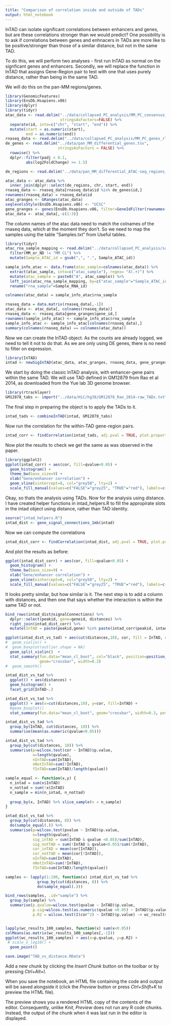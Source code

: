 ```yaml
---
title: "Comparison of correlation inside and outside of TADs"
output: html_notebook
---
```


InTAD can isolate significant correlations between enhancers and genes, but are these correlations stronger than we would predict? One possibility is to ask if correlations between genes and enhnacers in TADs are more like to be positive/stronger than those of a similar distance, but not in the same TAD. 

To do this, we will perform two analyses - first run InTAD as normal on the signficant genes and enhancers. Secondly, we will replace the function in InTAD that assigns Gene-Region pair to test with one that uses purely distance, rather than being in the same TAD. 

We will do this on the pan-MM regions/genes.


```r
library(GenomicFeatures)
library(EnsDb.Hsapiens.v86)
library(dplyr)
library(tidyr)
atac_data <- read.delim("../data/collapsed_PC_analysis/MM_PC_consensus_peaks_rlogs.tsv.gz",
                        stringsAsFactors=FALSE) %>%
  separate(id, into=c("chr", "start", "end")) %>%
  mutate(start = as.numeric(start),
         end = as.numeric(end))
rnaseq_data <- read.delim("../data/collapsed_PC_analysis/MM_PC_genes_rlogs.tsv.gz")
de_genes <- read.delim("../data/pan_MM_differential_genes.tsv", 
                       stringsAsFactors = FALSE) %>% 
  rowwise() %>%
  dplyr::filter(padj < 0.1,
         abs(log2FoldChange) >= 1.5)

de_regions <- read.delim("../data/pan_MM_differential_ATAC-seq_regions_no_TSS.tsv")

atac_data <- atac_data %>%
  inner_join(dplyr::select(de_regions, chr, start, end))
rnaseq_data <- rnaseq_data[rnaseq_data$id %in% de_genes$id,]
rownames(rnaseq_data) = rnaseq_data$id
atac_granges <- GRanges(atac_data)
seqlevelsStyle(EnsDb.Hsapiens.v86) <- "UCSC"
gene_granges <- genes(EnsDb.Hsapiens.v86, filter=GeneIdFilter(rownames(rnaseq_data)))
atac_data <- atac_data[,-c(1:3)]
```

The column names of the atac data need to match the colnames of the rnaseq data, which at the moment they don't. So we need to map the samples using the table "Samples.txt" from Useful tables. 

```r
library(tidyr)
atac_rna_sample_mapping <- read.delim("../data/collapsed_PC_analysis/samples_ATAC_RNA.tsv",stringsAsFactors = FALSE) %>%
  filter(MM_or_ND != "MM CL") %>%
  mutate(Sample_ATAC_id = gsub(",", ".", Sample_ATAC_id))

sample_info_atac <- data.frame(atac_sample=colnames(atac_data)) %>%
  extract(atac_sample, into=c("atac_sample"), regex= "X(.+)") %>% 
  mutate(atac_sample = paste0("A", atac_sample)) %>%
  left_join(atac_rna_sample_mapping, by=c("atac_sample"="Sample_ATAC_id")) %>%
  rename("rna_sample"=Sample_RNA_id) 

colnames(atac_data) = sample_info_atac$rna_sample

rnaseq_data = data.matrix(rnaseq_data[,-1])
atac_data <- atac_data[, colnames(rnaseq_data)]
rnaseq_data <- rnaseq_data[gene_granges$gene_id,]
rownames(sample_info_atac) <- sample_info_atac$rna_sample
sample_info_atac <- sample_info_atac[colnames(rnaseq_data),]
summary(colnames(rnaseq_data) == colnames(atac_data))

```

Now we can create the InTAD object. As the counts are already logged, we need to tell it not to do that. As we are only using DE genes, there is no need to filter on expression. 

```r
library(InTAD)
intad <- newSigInTAD(atac_data, atac_granges, rnaseq_data, gene_granges, sample_info_atac, performLog=FALSE, ncores=4 )
```

We start by doing the classic InTAD analysis, with enhancer-gene pairs within the same TAD. We will use TAD defined in GM12879 from Rao et al 2014, as downloaded from  the Yue lab 3D genome browser. 

```r
library(rtracklayer)
GM12878_tabs <- import("../data/HiC/hg38/GM12878_Rao_2014-raw_TADs.txt", format="bed")
```
The final step in preparing the object is to apply the TADs to it. 

```r
intad_tads <- combineInTAD(intad, GM12878_tabs)
```

Now run the correlation for the within-TAD gene-region pairs.

```r
intad_corr <- findCorrelation(intad_tads, adj.pval = TRUE, plot.proportions = TRUE, method="pearson")
```

Now plot the results to check we get the same as was observed in the paper. 
```r
library(ggplot2)
ggplot(intad_corr) + aes(cor, fill=qvalue<0.05) +
  geom_histogram() + 
  theme_bw(base_size=9) +
  xlab("Gene/enhancer correlation") +
  geom_vline(xintercept=0, col="grey50", lty=2) +
  scale_fill_manual(values=c("FALSE"="grey25", "TRUE"="red"), labels=c("FALSE"="Not\nSign.", "TRUE"="Sign.\nCor"), name=NULL)
```

Okay, so thats the analysis using TADs. Now for the analysis using distance. I have created helper functions in intad_helpers.R to fill the appropirate slots in the intad object using distance, rather than TAD identity. 

```r
source("intad_helpers.R")
intad_dist <- gene_signal_connections_1mb(intad)
```

Now we can compute the correlations

```r
intad_dist_corr <- findCorrelation(intad_dist, adj.pval = TRUE, plot.proportions = TRUE, method="pearson")
```

And plot the results as before:

```r
ggplot(intad_dist_corr) + aes(cor, fill=qvalue<0.05) +
  geom_histogram() + 
  theme_bw(base_size=9) +
  xlab("Gene/enhancer correlation") +
  geom_vline(xintercept=0, col="grey50", lty=2) +
  scale_fill_manual(values=c("FALSE"="grey25", "TRUE"="red"), labels=c("FALSE"="Not\nSign.", "TRUE"="Sign.\nCor"), name=NULL)

```


It looks pretty similar, but how similar is it. The next step is to add a column with distances, and then one that says whether the interaction is within the same TAD or not. 
```r
bind_rows(intad_dist@signalConnections) %>%
  dplyr::select(peakid, gene=geneid, distances) %>% 
  right_join(intad_dist_corr) %>% 
  mutate(InTAD = paste(peakid,gene) %in% paste(intad_corr$peakid, intad_corr$gene)) -> intad_dist_vs_tad

ggplot(intad_dist_vs_tad) + aes(cut(distances,10), cor, fill = InTAD, col=InTAD) +
#  geom_violin() +
#  geom_boxplot(outlier.shape = NA)
  geom_split_violin()  +
  stat_summary(fun.data="mean_cl_boot", col="black", position=position_dodge(width=0.3),
               geom="crossbar", width=0.2)
#  geom_smooth()

```

```r

intad_dist_vs_tad %>%
  ggplot() + aes(distances) +
  geom_histogram() +
  facet_grid(InTAD~.)
```



```r
intad_dist_vs_tad %>%
  ggplot() + aes(x=cut(distances,10), y=cor, fill=InTAD) +
  #geom_boxplot()
  stat_summary(fun.data="mean_cl_boot", geom="crossbar", width=0.3, position=position_dodge(width=0.3))

```

```r
intad_dist_vs_tad %>%
  group_by(InTAD, cut(distances, 10)) %>%
  summarise(mean(as.numeric(qvalue<0.05)))

intad_dist_vs_tad %>%
  group_by(cut(distances, 10)) %>%
  summarise(p=wilcox.test(cor ~ InTAD)$p.value,
            n=length(qvalue),
            nInTAD=sum(InTAD),
            nNotInTAD=sum(!InTAD),
            fInTAD=sum(InTAD)/length(qvalue))

```

```r
sample_equal <- function(x,y) {
  n_intad = sum(x$InTAD)
  n_nottad = sum(!x$InTAD)
  n_sample = min(n_intad, n_nottad)
  
  group_by(x, InTAD) %>% slice_sample(n = n_sample)
}

intad_dist_vs_tad %>%
  group_by(cut(distances, 8)) %>%
  do(sample_equal(.)) %>% 
  summarise(p=wilcox.test(pvalue ~ InTAD)$p.value,
            n=length(qvalue),
            sig_inTAD = sum(InTAD & qvalue <0.05)/sum(InTAD),
            sig_notTAD = sum(!InTAD & qvalue<0.05)/sum(!InTAD),
            cor_inTAD = mean(cor[InTAD]),
            cor_notTAD = mean(cor[!InTAD]),
            nInTAD=sum(InTAD),
            nNotInTAD=sum(!InTAD),
            fInTAD=sum(InTAD)/length(qvalue))


```


```r
samples <- lapply(1:100, function(x) intad_dist_vs_tad %>%
              group_by(cut(distances, 8)) %>%
              do(sample_equal(.)))

bind_rows(samples, .id="sample") %>% 
  group_by(sample) %>%
  summarise(p.qvalue=wilcox.test(qvalue ~ InTAD)$p.value,
            p.sig=wilcox.test(as.numeric(qvalue <0.05) ~ InTAD)$p.value,
            p.R2 = wilcox.test(I(cor^2) ~ InTAD)$p.value) -> wc_results_100_samples


lapply(wc_results_100_samples, function(x) sum(x<0.05))
colMeans(as.matrix(wc_results_100_samples[,-1]))
ggplot(wc_results_100_samples) + aes(x=p.qvalue, y=p.R2) + 
 # scale_x_log10() + 
  geom_point()

```
```r
save.image("TAD_vs_distance.RData")

```

Add a new chunk by clicking the *Insert Chunk* button on the toolbar or by pressing *Ctrl+Alt+I*.

When you save the notebook, an HTML file containing the code and output will be saved alongside it (click the *Preview* button or press *Ctrl+Shift+K* to preview the HTML file).

The preview shows you a rendered HTML copy of the contents of the editor. Consequently, unlike *Knit*, *Preview* does not run any R code chunks. Instead, the output of the chunk when it was last run in the editor is displayed.
